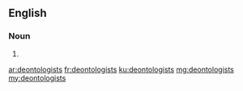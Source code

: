 ==English==

===Noun===
{{head|en|plural}}

# {{plural of|deontologist|lang=en}}

[[ar:deontologists]]
[[fr:deontologists]]
[[ku:deontologists]]
[[mg:deontologists]]
[[my:deontologists]]